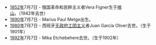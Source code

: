 *[[1852年|1852年]]7月7日 - 俄国革命和民粹主义者Vera Figner生于[[喀山|喀山]]。（1942年去世）
*[[1890年|1890年]]7月7日 - Marius Paul Metge出生。
*[[1980年|1980年]]7月7日 - 西班牙[[无政府工团主义|无政府工团主义]]者Juan García Oliver去世。（生于1901年）
*[[1992年|1992年]]7月7日 - Mika Etchebehere去世。（生于1902年）